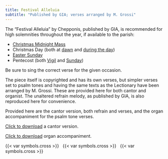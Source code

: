 ```yaml
---
title: Festival Alleluia
subtitle: "Published by GIA; verses arranged by M. Grossi"
---
```


::: {.red}
The “Festival Alleluia” by Chepponis, published by GIA, is recommended for high solemnities throughout the year, if available to the parish:

* [[Christmas Midnight Mass](../christmas/christmas-midnight.qmd)]{.red}
* [Christmas Day (both at [dawn](../christmas/christmas-dawn.qmd) and [during the day](../christmas/christmas-day.qmd))]{.red}
* [[Easter Sunday](../easter/easter.qmd)]{.red}
* [Pentecost (both [Vigil](../easter/pentecost-vigil.qmd) and [Sunday](../easter/pentecost.qmd))]{.red}

Be sure to sing the correct verse for the given occasion.

The piece itself is copyrighted and has its own verses, but simpler verses set to psalm tones and having the same texts as the Lectionary have been arranged by M. Grossi. These are provided here for both cantor and organist. The unaltered refrain melody, as published by GIA, is also reproduced here for convenience.

Provided here are the cantor version, both refrain and verses, and the organ accompaniment for the psalm tone verses.

<a href="./festival-alleluia-cantor.pdf" target="_blank">Click to download</a> a cantor version.


<a href="./festival-alleluia.pdf" target="_blank">Click to download</a> organ accompaniment.
:::

<!-- 
::: {.red}
### Cantor
:::

```{=html}
<object data="festival-alleluia-cantor.pdf#toolbar=0&navpanes=0&scrollbar=0" type="application/pdf" width="100%" height="100%">
    <p>It appears you don't have a PDF plugin for this browser.
    No biggie... you can <a href="festival-alleluia-cantor.pdf">click here to download the PDF file.</a></p>
</object>
```

::: {.red}
### Organ
:::

```{=html}
<object data="festival-alleluia.pdf#toolbar=0&navpanes=0&scrollbar=0" type="application/pdf" width="100%" height="100%">
    <p>It appears you don't have a PDF plugin for this browser.
    No biggie... you can <a href="festival-alleluia.pdf">click here to download the PDF file.</a></p>
</object>
``` -->

::: {.centered}
{{< var symbols.cross >}} &nbsp; {{< var symbols.cross >}} &nbsp; {{< var symbols.cross >}}
:::
